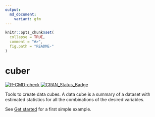 ```yaml
---
output:
  md_document:
    variant: gfm
---
```


<!-- README.md is generated from README.Rmd. Please edit that file -->

```r
knitr::opts_chunk$set(
  collapse = TRUE,
  comment = "#>",
  fig.path = "README-"
)
```

# cuber

[![R-CMD-check](https://github.com/gibonet/cuber/actions/workflows/R-CMD-check.yaml/badge.svg)](https://github.com/gibonet/cuber/actions/workflows/R-CMD-check.yaml)
[![CRAN\_Status\_Badge](http://www.r-pkg.org/badges/version/cuber)](http://cran.r-project.org/package=cuber)

Tools to create data cubes. A data cube is a summary of a dataset with estimated statistics for all the combinations of the desired variables.  

See [Get started](articles/cuber.html) for a first simple example.

